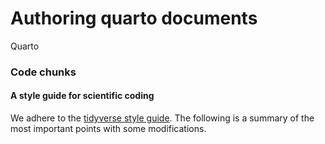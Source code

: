 # Authoring quarto documents
Quarto 


### Code chunks




#### A style guide for scientific coding

We adhere to the [tidyverse style guide](https://style.tidyverse.org/). The following is a summary of the most important points with some modifications.